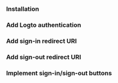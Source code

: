 
<GuideTip />

### Installation

<Installation />

### Add Logto authentication

<AddAuthentication />

### Add sign-in redirect URI

<AddSignInRedirectUri />

### Add sign-out redirect URI

<AddSignOutRedirectUri />

### Implement sign-in/sign-out buttons

<ImplementButtons />

<TestYourIntegration sdk=".NET Core (Razor Pages)" />
